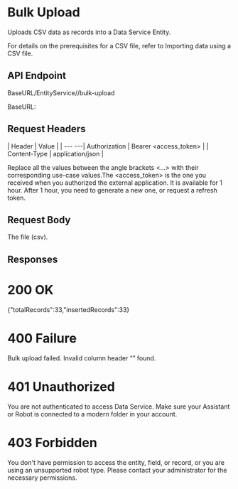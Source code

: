 ﻿# Bulk Upload

Uploads CSV data as records into a Data Service Entity.

For details on the prerequisites for a CSV file, refer to Importing data using a CSV file.

## API Endpoint

BaseURL/EntityService/<Entity>/bulk-upload

BaseURL:


## Request Headers

| Header | Value |
| --- ---| Authorization | Bearer <access_token> |
| Content-Type | application/json |

Replace all the values between the angle brackets <...> with their corresponding use-case values.The <access_token> is the one you received when you authorized the external application. It is available for 1 hour. After 1 hour, you need to generate a new one, or request a refresh token.


## Request Body 

The file (csv).


## Responses

# 200 OK

{"totalRecords":33,"insertedRecords":33}

# 400 Failure

Bulk upload failed. Invalid column header “<columnName>” found.

# 401 Unauthorized

You are not authenticated to access Data Service. Make sure your Assistant or Robot is connected to a modern folder in your account.

# 403 Forbidden

You don't have permission to access the entity, field, or record, or you are using an unsupported robot type. Please contact your administrator for the necessary permissions.

